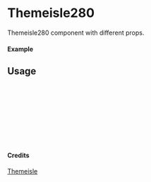 
<Meta of={Themeisle280} title="Themeisle/Themeisle280" />

# Themeisle280

Themeisle280 component with different props.

#### Example

<Canvas of={Themeisle280.Primary} />

## Usage

```ts
import { Themeisle280 } from "yadl-ui";

const Example = () => {
  return (
      <Themeisle280 />
  );
};

export default Example;
```

#### Credits
[Themeisle](https://themeisle.com/illustrations/)
